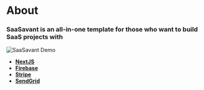 # About

### **SaaSavant** is an all-in-one template for those who want to build SaaS projects with

![SaaSavant Demo](../public/preview.png)

- **[NextJS](https://nextjs.org/)**
- **[Firebase](https://firebase.google.com/)**
- **[Stripe](https://stripe.com/)**
- **[SendGrid](https://sendgrid.com)**
